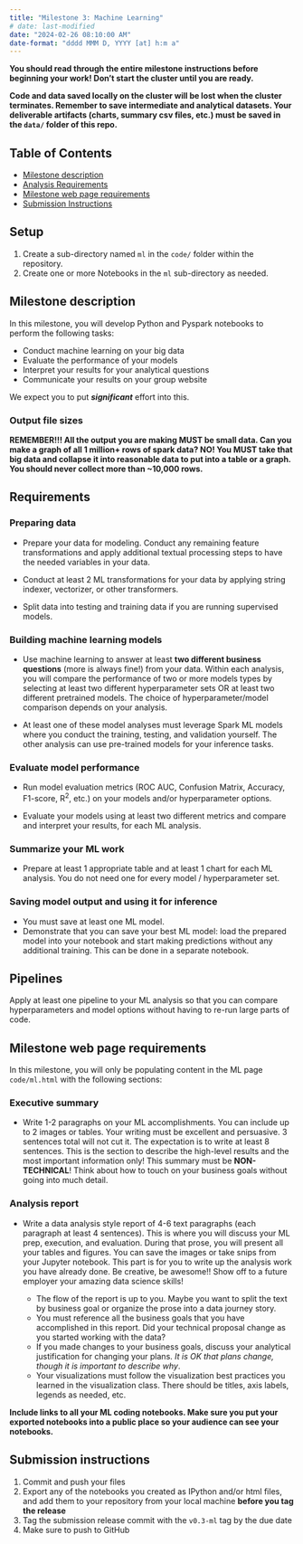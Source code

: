 ```yaml
---
title: "Milestone 3: Machine Learning"
# date: last-modified
date: "2024-02-26 08:10:00 AM"
date-format: "dddd MMM D, YYYY [at] h:m a"
---
```


**You should read through the entire milestone instructions before beginning your work! Don't start the cluster until you are ready.**

**Code and data saved locally on the cluster will be lost when the cluster terminates. Remember to save intermediate and analytical datasets. Your deliverable artifacts (charts, summary csv files, etc.) must be saved in the `data/` folder of this repo.**

## Table of Contents

- [Milestone description](#milestone-description)
- [Analysis Requirements](#requirements-70-points)
- [Milestone web page requirements](#milestone-web-page-requirements)
- [Submission Instructions](#submission-instructions)

## Setup

1. Create a sub-directory named `ml` in the `code/` folder within the repository.
1. Create one or more Notebooks in the `ml` sub-directory as needed.

## Milestone description

In this milestone, you will develop Python and Pyspark notebooks to perform the following tasks: 

* Conduct machine learning on your big data
* Evaluate the performance of your models
* Interpret your results for your analytical questions
* Communicate your results on your group website

We expect you to put ***significant*** effort into this. 

::: {.callout-important}
### Output file sizes
**REMEMBER!!! All the output you are making MUST be small data. Can you make a graph of all 1 million+ rows of spark data? NO! You MUST take that big data and collapse it into reasonable data to put into a table or a graph. You should never collect more than ~10,000 rows.**
:::

## Requirements

### Preparing data

-   Prepare your data for modeling. Conduct any remaining feature transformations and apply additional textual processing steps to have the needed variables in your data.

-   Conduct at least 2 ML transformations for your data by applying string indexer, vectorizer, or other transformers.

-   Split data into testing and training data if you are running supervised models.

### Building machine learning models

-   Use machine learning to answer at least **two different business questions** (more is always fine!) from your data. Within each analysis, you will compare the performance of two or more models types by selecting at least two different hyperparameter sets OR at least two different pretrained models. The choice of hyperparameter/model comparison depends on your analysis.
  
- At least one of these model analyses must leverage Spark ML models where you conduct the training, testing, and validation yourself. The other analysis can use pre-trained models for your inference tasks.
  
### Evaluate model performance

-   Run model evaluation metrics (ROC AUC, Confusion Matrix, Accuracy, F1-score,  R^2^, etc.) on your models and/or hyperparameter options. 
  
- Evaluate your models using at least two different metrics and compare and interpret your results, for each ML analysis.
  
### Summarize your ML work

-   Prepare at least 1 appropriate table and at least 1 chart for each ML analysis. You do not need one for every model / hyperparameter set.

### Saving model output and using it for inference

-   You must save at least one ML model. 
- Demonstrate that you can save your best ML model:  load the prepared model into your notebook and start making predictions without any additional training. This can be done in a separate notebook.

## Pipelines

Apply at least one pipeline to your ML analysis so that you can compare hyperparameters and model options without having to re-run large parts of code.

## Milestone web page requirements

In this milestone, you will only be populating content in the ML page `code/ml.html` with the following sections:

### Executive summary

* Write 1-2 paragraphs on your ML accomplishments. You can include up to 2 images or tables. Your writing must be excellent and persuasive. 3 sentences total will not cut it. The expectation is to write at least 8 sentences. This is the section to describe the high-level results and the most important information only! This summary must be **NON-TECHNICAL**! Think about how to touch on your business goals without going into much detail.
  
### Analysis report

* Write a data analysis style report of 4-6 text paragraphs (each paragraph at least 4 sentences). This is where you will discuss your ML prep, execution, and evaluation. During that prose, you will present all your tables and figures. You can save the images or take snips from your Jupyter notebook. This part is for you to write up the analysis work you have already done. Be creative, be awesome!! Show off to a future employer your amazing data science skills!

    * The flow of the report is up to you. Maybe you want to split the text by business goal or organize the prose into a data journey story.
    * You must reference all the business goals that you have accomplished in this report. Did your technical proposal change as you started working with the data?
    * If you made changes to your business goals, discuss your analytical justification for changing your plans. *It is OK that plans change, though it is important to describe why*.
    * Your visualizations must follow the visualization best practices you learned in the visualization class. There should be titles, axis labels, legends as needed, etc.

**Include links to all your ML coding notebooks. Make sure you put your exported notebooks into a public place so your audience can see your notebooks.**

## Submission instructions

1. Commit and push your files
1. Export any of the notebooks you created as IPython and/or html files, and add them to your repository from your local machine **before you tag the release**
1. Tag the submission release commit with the `v0.3-ml` tag by the due date
1. Make sure to push to GitHub

